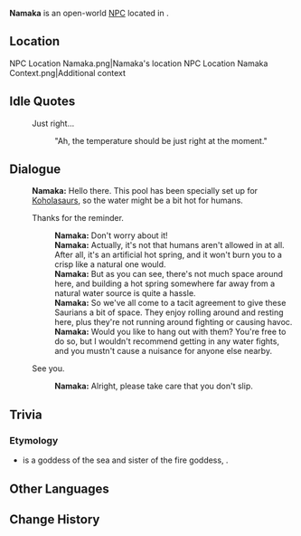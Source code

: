 {{Meta
<!-- Remove this template after adding the missing info -->
|missing_NPC_profile  = yes
}}
{{Character Infobox
|type             = Open-World NPC
|image            = NPC Namaka.png
|realname         = 
|deceased         = 
|region           = Natlan
|location         = Natlan
|affiliation      = People of the Springs
|title            = 

|ancestry         = <!-- Clan/family -->
|father           = 
|mother           = 
|spouse           = 
|sibling          = 
|child            = 
|relative         = 

|voiceEN          = 
|voiceCN          = 
|voiceJP          = 
|voiceKR          = 
|dialoguereward   = 
}}
'''Namaka''' is an open-world [[NPC]] located in {{Location|Stadium of the Sacred Flame}}.

==Location==
<gallery>
NPC Location Namaka.png|Namaka's location
NPC Location Namaka Context.png|Additional context
</gallery>
<!--
==Profile==
Detailed story/lore information goes here.
''(To be added.)''

===Appearance===
Keep appearance section short and concise. Limit to 2 paragraphs with 3-4 sentences each.
''(To be added.)''

==Quests and Events==
{{Quests and Events}}
-->
==Idle Quotes==
{{Dialogue Start}}
: {{DIcon|Idle}} Just right...
:: {{A|VO Namaka 01.ogg}} "Ah, the temperature should be just right at the moment."
{{Dialogue End}}

==Dialogue==
{{Dialogue Start}}
:'''Namaka:''' Hello there. This pool has been specially set up for [[Koholasaurus|Koholasaurs]], so the water might be a bit hot for humans.
:{{DIcon}} Thanks for the reminder.
::'''Namaka:''' Don't worry about it!
::'''Namaka:''' Actually, it's not that humans aren't allowed in at all. After all, it's an artificial hot spring, and it won't burn you to a crisp like a natural one would.
::'''Namaka:''' But as you can see, there's not much space around here, and building a hot spring somewhere far away from a natural water source is quite a hassle.
::'''Namaka:''' So we've all come to a tacit agreement to give these Saurians a bit of space. They enjoy rolling around and resting here, plus they're not running around fighting or causing havoc.
::'''Namaka:''' Would you like to hang out with them? You're free to do so, but I wouldn't recommend getting in any water fights, and you mustn't cause a nuisance for anyone else nearby.
:{{DIcon}} See you.
::'''Namaka:''' Alright, please take care that you don't slip.
{{Dialogue End}}
<!--
==Event Dialogue==
===Event Name===
{{Dialogue Start}}
:'''Namaka:'''
{{Dialogue End}}
-->
==Trivia==
===Etymology===
* {{W|Nāmaka}} is a {{W|Hawaiian religion|Hawaiian}} goddess of the sea and sister of the fire goddess, {{W|Pele (deity)|Pele}}.

==Other Languages==
{{Other Languages|default_hidden=1
|en       = Namaka
|zhs      = 娜玛卡
|zhs_rm   = Nàmǎkǎ
|zht      = 娜瑪卡
|zht_rm   = Nàmǎkǎ
|ja       = ナマカ
|ko       = 나마카
|es       = Namaka
|fr       = Namaka
|ru       = Намака
|th       = Namaka
|vi       = Namaka
|de       = Namaka
|id       = Namaka
|pt       = Namaka
|tr       = Namaka
|it       = Namaka
}}

==Change History==
{{Change History|5.0}}
<!--
==References==
{{Reflist}}
-->